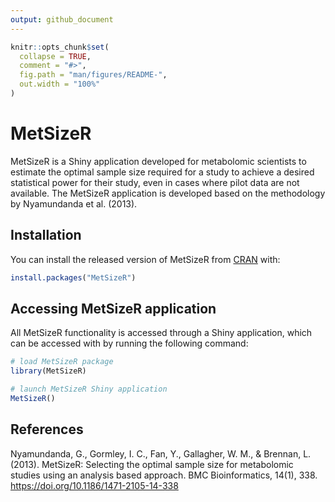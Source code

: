```yaml
---
output: github_document
---
```


<!-- README.md is generated from README.Rmd. Please edit that file -->

```r
knitr::opts_chunk$set(
  collapse = TRUE,
  comment = "#>",
  fig.path = "man/figures/README-",
  out.width = "100%"
)
```

# MetSizeR

MetSizeR is a Shiny application developed for metabolomic scientists to estimate the optimal sample size required for a study to achieve a desired statistical power for their study, even in cases where pilot data are not available. The MetSizeR application is developed based on the methodology by Nyamundanda et al. (2013).

## Installation

You can install the released version of MetSizeR from [CRAN](https://CRAN.R-project.org) with:

``` r
install.packages("MetSizeR")
```

## Accessing MetSizeR application

All MetSizeR functionality is accessed through a Shiny application, which can be accessed with by running the following command:

```r
# load MetSizeR package
library(MetSizeR)

# launch MetSizeR Shiny application
MetSizeR()
```


## References

Nyamundanda, G., Gormley, I. C., Fan, Y., Gallagher, W. M., & Brennan, L. (2013). MetSizeR: Selecting the optimal sample size for metabolomic studies using an analysis based approach. BMC Bioinformatics, 14(1), 338. [https://doi.org/10.1186/1471-2105-14-338](https://doi.org/10.1186/1471-2105-14-338)
